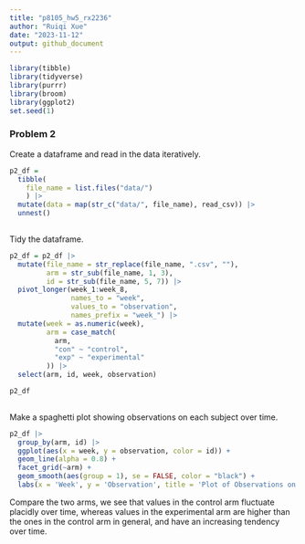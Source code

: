```yaml
---
title: "p8105_hw5_rx2236"
author: "Ruiqi Xue"
date: "2023-11-12"
output: github_document
---
```



```r
library(tibble)
library(tidyverse)
library(purrr)
library(broom)
library(ggplot2)
set.seed(1)
```

### Problem 2

Create a dataframe and read in the data iteratively.
```r
p2_df = 
  tibble(
    file_name = list.files("data/")
    ) |>
  mutate(data = map(str_c("data/", file_name), read_csv)) |>
  unnest()
  
```

Tidy the dataframe.
```r
p2_df = p2_df |>
  mutate(file_name = str_replace(file_name, ".csv", ""),
         arm = str_sub(file_name, 1, 3),
         id = str_sub(file_name, 5, 7)) |>
  pivot_longer(week_1:week_8,
               names_to = "week",
               values_to = "observation",
               names_prefix = "week_") |>
  mutate(week = as.numeric(week),
         arm = case_match(
           arm,
           "con" ~ "control",
           "exp" ~ "experimental"
         )) |>
  select(arm, id, week, observation)

p2_df
  
```

Make a spaghetti plot showing observations on each subject over time.

```r
p2_df |>
  group_by(arm, id) |>
  ggplot(aes(x = week, y = observation, color = id)) +
  geom_line(alpha = 0.8) +
  facet_grid(~arm) +
  geom_smooth(aes(group = 1), se = FALSE, color = "black") +
  labs(x = 'Week', y = 'Observation', title = 'Plot of Observations on Subjects in Each Arm Over Time')
```

Compare the two arms, we see that values in the control arm fluctuate placidly over time, whereas values in the experimental arm are higher than the ones in the control arm in general, and have an increasing tendency over time.






